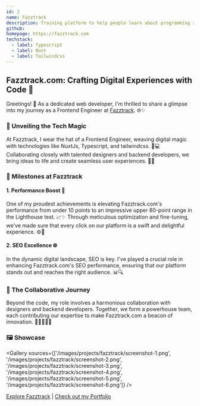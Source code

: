```yaml
---
id: 2
name: Fazztrack
description: Training platform to help people learn about programming so they can improve their skills in technology.
github:
homepage: https://fazztrack.com
techstack:
  - label: Typescript
  - label: Nuxt
  - label: Tailwindcss
---
```


## Fazztrack.com: Crafting Digital Experiences with Code 🚀

Greetings! 👋 As a dedicated web developer, I'm thrilled to share a glimpse into my journey as a Frontend Engineer at [Fazztrack](https://www.fazztrack.com/). 🌐✨

### 🌟 Unveiling the Tech Magic

At Fazztrack, I wear the hat of a Frontend Engineer, weaving digital magic with technologies like NuxtJs, Typescript, and tailwindcss. 🚀💻 Collaborating closely with talented designers and backend developers, we bring ideas to life and create seamless user experiences. 🤝🎨

### 🚀 Milestones at Fazztrack

#### 1. Performance Boost 🚀

One of my proudest achievements is elevating Fazztrack.com's performance from under 10 points to an impressive upper 80-point range in the Lighthouse test. 📈✨ Through meticulous optimization and fine-tuning, we've made sure that every click on our platform is a swift and delightful experience. ⚙️💨

#### 2. SEO Excellence 🌐

In the dynamic digital landscape, SEO is key. I've played a crucial role in enhancing Fazztrack.com's SEO performance, ensuring that our platform stands out and reaches the right audience. 📊🔍

### 💼 The Collaborative Journey

Beyond the code, my role involves a harmonious collaboration with designers and backend developers. Together, we form a powerhouse team, each contributing our expertise to make Fazztrack.com a beacon of innovation. 🚀👩‍💻👨‍💻

### 🖼️ Showcase

<Gallery sources={['/images/projects/fazztrack/screenshot-1.png', '/images/projects/fazztrack/screenshot-2.png', '/images/projects/fazztrack/screenshot-3.png', '/images/projects/fazztrack/screenshot-4.png', '/images/projects/fazztrack/screenshot-5.png', '/images/projects/fazztrack/screenshot-6.png']} />

[Explore Fazztrack](https://www.fazztrack.com/) | [Check out my Portfolio](https://krafan.com/projects)
